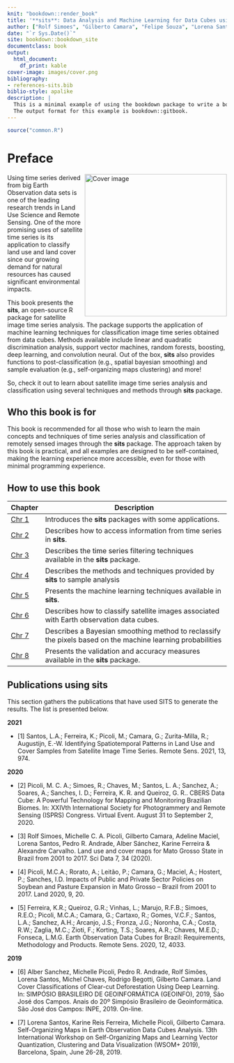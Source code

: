```yaml
--- 
knit: "bookdown::render_book"
title: '**sits**: Data Analysis and Machine Learning for Data Cubes using Satellite Image Time Series'
author: ["Rolf Simoes", "Gilberto Camara", "Felipe Souza", "Lorena Santos", "Pedro R. Andrade", "Alexandre Carvalho", "Karine Ferreira", "Gilberto Queiroz"]
date: "`r Sys.Date()`"
site: bookdown::bookdown_site
documentclass: book
output:
  html_document:
    df_print: kable
cover-image: images/cover.png
bibliography:
- references-sits.bib
biblio-style: apalike
description: | 
  This is a minimal example of using the bookdown package to write a book.
  The output format for this example is bookdown::gitbook.
---
```



```r
source("common.R")
```

# Preface {-}

<a href="https://github.com/e-sensing/sitsbook"><img class="cover" src="images/capa_sits_book.png" width="326" align="right" alt="Cover image" /></a>

Using time series derived from big Earth Observation data sets is one of the leading research trends in Land Use Science and Remote Sensing. One of the more promising uses of satellite time series is its application to classify land use and land cover since our growing demand for natural resources has caused significant environmental impacts. 

This book presents the **sits**, an open-source R package for satellite image time series analysis. The package supports the application of machine learning techniques for classification image time series obtained from data cubes. Methods available include linear and quadratic discrimination analysis, support vector machines, random forests, boosting, deep learning, and convolution neural. Out of the box, **sits** also provides functions to post-classification (e.g., spatial bayesian smoothing) and sample evaluation (e.g., self-organizing maps clustering) and more!

So, check it out to learn about satellite image time series analysis and classification using several techniques and methods through **sits** package.

## Who this book is for {-}

This book is recommended for all those who wish to learn the main concepts and techniques of time series analysis and classification of remotely sensed images through the **sits** package. The approach taken by this book is practical, and all examples are designed to be self-contained, making the learning experience more accessible, even for those with minimal programming experience.

## How to use this book {-}


| **Chapter**   | **Description**                                                                                            |
|---------------|------------------------------------------------------------------------------------------------------------|
| [Chr 1](https://e-sensing.github.io/sitsbook/introduction.html) | Introduces the **sits** packages with some applications.                                                   |
| [Chr 2](https://e-sensing.github.io/sitsbook/acessing-time-series-information-in-sits.html) | Describes how to access information from time series in **sits**.                                          |
| [Chr 3](https://e-sensing.github.io/sitsbook/satellite-image-time-series-filtering-with-sits.html) | Describes the time series filtering techniques available in the **sits** package.                          |
| [Chr 4](https://e-sensing.github.io/sitsbook/time-series-clustering-to-improve-the-quality-of-training-samples.html) | Describes the methods and techniques provided by **sits** to sample analysis                               |
| [Chr 5](https://e-sensing.github.io/sitsbook/machine-learning-for-data-cubes-using-the-sits-package.html) | Presents the machine learning techniques available in **sits**.                                            |
| [Chr 6](https://e-sensing.github.io/sitsbook/classification-of-images-in-data-cubes-using-satellite-image-time-series.html) | Describes how to classify satellite images associated with Earth observation data cubes.   |
| [Chr 7](https://e-sensing.github.io/sitsbook/post-classification-smoothing-using-bayesian-techniques-in-sits.html) | Describes a Bayesian smoothing method to reclassify the pixels based on the machine learning probabilities |
| [Chr 8](https://e-sensing.github.io/sitsbook/validation-and-accuracy-measurements-in-sits.html) | Presents the validation and accuracy measures available in the **sits** package.                           |


## Publications using **sits** {-}

This section gathers the publications that have used SITS to generate the results. The list is presented below.


**2021**

- [1] Santos, L.A.; Ferreira, K.; Picoli, M.; Camara, G.; Zurita-Milla, R.; Augustijn, E.-W. Identifying Spatiotemporal Patterns in Land Use and Cover Samples from Satellite Image Time Series. Remote Sens. 2021, 13, 974. 


**2020**

- [2] Picoli, M. C. A.; Simoes, R.; Chaves, M.; Santos, L. A.; Sanchez, A.; Soares, A.; Sanches, I. D.; Ferreira, K. R. and Queiroz, G. R.. CBERS Data Cube: A Powerful Technology for Mapping and Monitoring Brazilian Biomes. In: XXIVth International Society for Photogrammery and Remote Sensing (ISPRS) Congress. Virtual Event. August 31 to September 2, 2020.

- [3] Rolf Simoes, Michelle C. A. Picoli, Gilberto Camara, Adeline Maciel, Lorena Santos, Pedro R. Andrade, Alber Sánchez, Karine Ferreira & Alexandre Carvalho. Land use and cover maps for Mato Grosso State in Brazil from 2001 to 2017.  Sci Data 7, 34 (2020).

- [4] Picoli, M.C.A.; Rorato, A.; Leitão, P.; Camara, G.; Maciel, A.; Hostert, P.; Sanches, I.D. Impacts of Public and Private Sector Policies on Soybean and Pasture Expansion in Mato Grosso – Brazil from 2001 to 2017. Land 2020, 9, 20.

- [5] Ferreira, K.R.; Queiroz, G.R.; Vinhas, L.; Marujo, R.F.B.; Simoes, R.E.O.; Picoli, M.C.A.; Camara, G.; Cartaxo, R.; Gomes, V.C.F.; Santos, L.A.; Sanchez, A.H.; Arcanjo, J.S.; Fronza, J.G.; Noronha, C.A.; Costa, R.W.; Zaglia, M.C.; Zioti, F.; Korting, T.S.; Soares, A.R.; Chaves, M.E.D.; Fonseca, L.M.G. Earth Observation Data Cubes for Brazil: Requirements, Methodology and Products. Remote Sens. 2020, 12, 4033.

**2019**

- [6] Alber Sanchez, Michelle Picoli, Pedro R. Andrade, Rolf Simões, Lorena Santos, Michel Chaves, Rodrigo Begotti, Gilberto Camara. Land Cover Classifications of Clear-cut Deforestation Using Deep Learning. In: SIMPÓSIO BRASILEIRO DE GEOINFORMÁTICA (GEOINFO), 2019, São José dos Campos. Anais do 20º Simpósio Brasileiro de Geoinformática. São José dos Campos: INPE, 2019. On-line.

- [7] Lorena Santos, Karine Reis Ferreira, Michelle Picoli, Gilberto Camara. Self-Organizing Maps in Earth Observation Data Cubes Analysis. 13th International Workshop on Self-Organizing Maps and Learning Vector Quantization, Clustering and Data Visualization (WSOM+ 2019), Barcelona, Spain, June 26-28, 2019.



